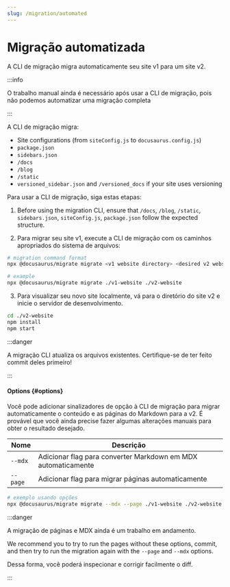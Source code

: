 ```yaml
---
slug: /migration/automated
---
```


# Migração automatizada

A CLI de migração migra automaticamente seu site v1 para um site v2.

:::info

O trabalho manual ainda é necessário após usar a CLI de migração, pois não podemos automatizar uma migração completa

:::

A CLI de migração migra:

- Site configurations (from `siteConfig.js` to `docusaurus.config.js`)
- `package.json`
- `sidebars.json`
- `/docs`
- `/blog`
- `/static`
- `versioned_sidebar.json` and `/versioned_docs` if your site uses versioning

Para usar a CLI de migração, siga estas etapas:

1. Before using the migration CLI, ensure that `/docs`, `/blog`, `/static`, `sidebars.json`, `siteConfig.js`, `package.json` follow the expected structure.

2. Para migrar seu site v1, execute a CLI de migração com os caminhos apropriados do sistema de arquivos:

```bash
# migration command format
npx @docusaurus/migrate migrate <v1 website directory> <desired v2 website directory>

# example
npx @docusaurus/migrate migrate ./v1-website ./v2-website
```

3. Para visualizar seu novo site localmente, vá para o diretório do site v2 e inicie o servidor de desenvolvimento.

```bash npm2yarn
cd ./v2-website
npm install
npm start
```

:::danger

A migração CLI atualiza os arquivos existentes. Certifique-se de ter feito commit deles primeiro!

:::

#### Options {#options}

Você pode adicionar sinalizadores de opção à CLI de migração para migrar automaticamente o conteúdo e as páginas do Markdown para a v2. É provável que você ainda precise fazer algumas alterações manuais para obter o resultado desejado.

| Nome     | Descrição                                                     |
| -------- | ------------------------------------------------------------- |
| `--mdx`  | Adicionar flag para converter Markdown em MDX automaticamente |
| `--page` | Adicionar flag para migrar páginas automaticamente            |

```bash
# exemplo usando opções
npx @docusaurus/migrate migrate --mdx --page ./v1-website ./v2-website
```

:::danger

A migração de páginas e MDX ainda é um trabalho em andamento.

We recommend you to try to run the pages without these options, commit, and then try to run the migration again with the `--page` and `--mdx` options.

Dessa forma, você poderá inspecionar e corrigir facilmente o diff.

:::
